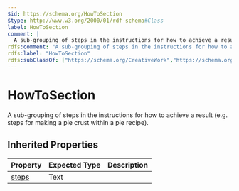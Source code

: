 ```yaml
---
$id: https://schema.org/HowToSection
$type: http://www.w3.org/2000/01/rdf-schema#Class
label: HowToSection
comment: |
  A sub-grouping of steps in the instructions for how to achieve a result (e.g. steps for making a pie crust within a pie recipe).
rdfs:comment: "A sub-grouping of steps in the instructions for how to achieve a result (e.g. steps for making a pie crust within a pie recipe)."
rdfs:label: "HowToSection"
rdfs:subClassOf: ["https://schema.org/CreativeWork","https://schema.org/ListItem","https://schema.org/ItemList"]
---
```


# HowToSection

A sub-grouping of steps in the instructions for how to achieve a result (e.g. steps for making a pie crust within a pie recipe).

## Inherited Properties

| Property | Expected Type | Description |
| --- | --- | --- |
| [steps](https://schema.org/steps) | Text |  |
